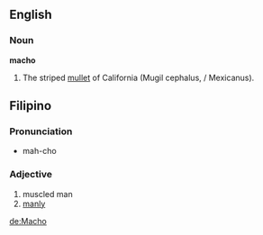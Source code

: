 ==English==
===Noun===
'''macho'''
#The striped [[mullet]] of California (Mugil cephalus, / Mexicanus).

==Filipino==
===Pronunciation===
*mah-cho

===Adjective===
#muscled man
#[[manly]]

[[de:Macho]]